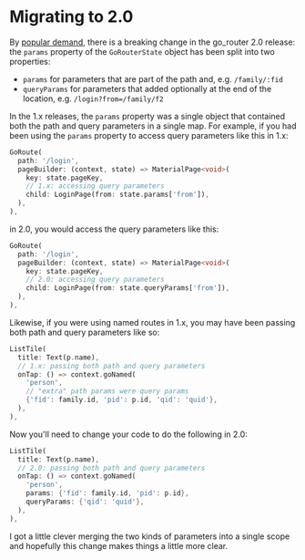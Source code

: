# Migrating to 2.0

By [popular demand](https://twitter.com/csells/status/1445520767190388738),
there is a breaking change in the go_router 2.0 release: the `params` property
of the `GoRouterState` object has been split into two properties:

- `params` for parameters that are part of the path and, e.g. `/family/:fid`
- `queryParams` for parameters that added optionally at the end of the location,
  e.g. `/login?from=/family/f2`

In the 1.x releases, the `params` property was a single object that contained
both the path and query parameters in a single map. For example, if you had been
using the `params` property to access query parameters like this in 1.x:

```dart
GoRoute(
  path: '/login',
  pageBuilder: (context, state) => MaterialPage<void>(
    key: state.pageKey,
    // 1.x: accessing query parameters
    child: LoginPage(from: state.params['from']),
  ),
),
```

in 2.0, you would access the query parameters like this:

```dart
GoRoute(
  path: '/login',
  pageBuilder: (context, state) => MaterialPage<void>(
    key: state.pageKey,
    // 2.0: accessing query parameters
    child: LoginPage(from: state.queryParams['from']),
  ),
),
```

Likewise, if you were using named routes in 1.x, you may have been passing both
path and query parameters like so:

```dart
ListTile(
  title: Text(p.name),
  // 1.x: passing both path and query parameters
  onTap: () => context.goNamed(
    'person',
    // "extra" path params were query params
    {'fid': family.id, 'pid': p.id, 'qid': 'quid'},
  ),
),
```

Now you'll need to change your code to do the following in 2.0:

```dart
ListTile(
  title: Text(p.name),
  // 2.0: passing both path and query parameters
  onTap: () => context.goNamed(
    'person',
    params: {'fid': family.id, 'pid': p.id},
    queryParams: {'qid': 'quid'},
  ),
),
```

I got a little clever merging the two kinds of parameters into a single scope
and hopefully this change makes things a little more clear.
